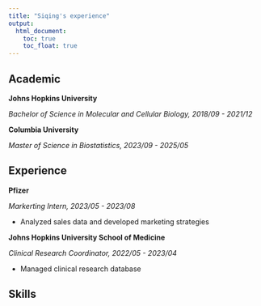 ```yaml
---
title: "Siqing's experience"
output: 
  html_document:
    toc: true
    toc_float: true
---
```


## Academic 
**Johns Hopkins University**

*Bachelor of Science in Molecular and Cellular Biology, 2018/09 - 2021/12*

**Columbia University**

*Master of Science in Biostatistics, 2023/09 - 2025/05*

## Experience 
**Pfizer**

*Markerting Intern, 2023/05 - 2023/08*

* Analyzed sales data and developed marketing strategies 

**Johns Hopkins University School of Medicine**

*Clinical Research Coordinator, 2022/05 - 2023/04*

* Managed clinical research database  

## Skills


